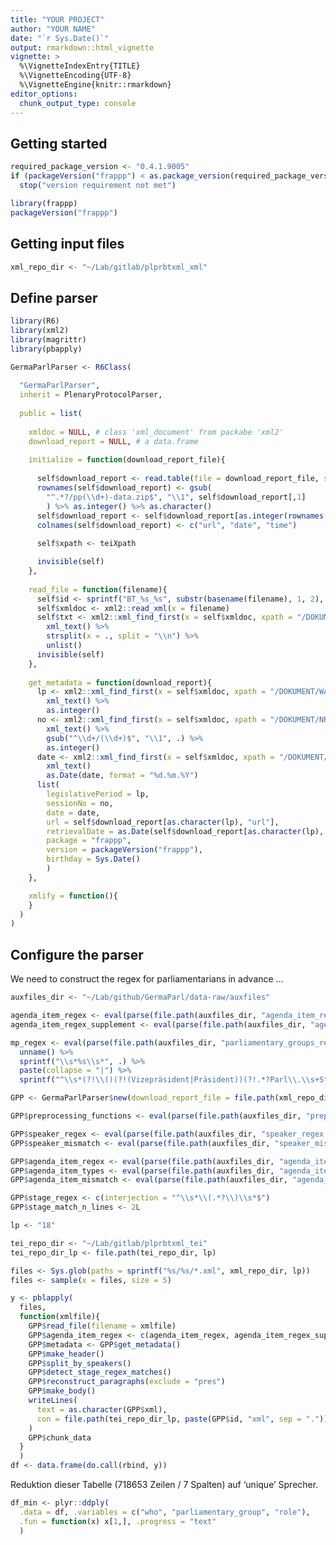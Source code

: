 ```yaml
---
title: "YOUR PROJECT"
author: "YOUR NAME"
date: "`r Sys.Date()`"
output: rmarkdown::html_vignette
vignette: >
  %\VignetteIndexEntry{TITLE}
  %\VignetteEncoding{UTF-8}
  %\VignetteEngine{knitr::rmarkdown}
editor_options: 
  chunk_output_type: console
---
```


## Getting started

```r
required_package_version <- "0.4.1.9005"
if (packageVersion("frappp") < as.package_version(required_package_version))
  stop("version requirement not met")
```

```r
library(frappp)
packageVersion("frappp")
```


## Getting input files

```r
xml_repo_dir <- "~/Lab/gitlab/plprbtxml_xml"
```



## Define parser

```r
library(R6)
library(xml2)
library(magrittr)
library(pbapply)
```

```r
GermaParlParser <- R6Class(
  
  "GermaParlParser",
  inherit = PlenaryProtocolParser,
  
  public = list(
    
    xmldoc = NULL, # class 'xml_document' from packabe 'xml2'
    download_report = NULL, # a data.frame
    
    initialize = function(download_report_file){
      
      self$download_report <- read.table(file = download_report_file, stringsAsFactors = FALSE)
      rownames(self$download_report) <- gsub(
        "^.*?/pp(\\d+)-data.zip$", "\\1", self$download_report[,1]
        ) %>% as.integer() %>% as.character()
      self$download_report <- self$download_report[as.integer(rownames(self$download_report)),]
      colnames(self$download_report) <- c("url", "date", "time")
      
      self$xpath <- teiXpath

      invisible(self)
    },
    
    read_file = function(filename){
      self$id <- sprintf("BT_%s_%s", substr(basename(filename), 1, 2), substr(basename(filename), 3, 5))
      self$xmldoc <- xml2::read_xml(x = filename)
      self$txt <- xml2::xml_find_first(x = self$xmldoc, xpath = "/DOKUMENT/TEXT") %>%
        xml_text() %>%
        strsplit(x = ., split = "\\n") %>% 
        unlist()
      invisible(self)
    },
    
    get_metadata = function(download_report){
      lp <- xml2::xml_find_first(x = self$xmldoc, xpath = "/DOKUMENT/WAHLPERIODE") %>%
        xml_text() %>%
        as.integer()
      no <- xml2::xml_find_first(x = self$xmldoc, xpath = "/DOKUMENT/NR") %>%
        xml_text() %>%
        gsub("^\\d+/(\\d+)$", "\\1", .) %>%
        as.integer()
      date <- xml2::xml_find_first(x = self$xmldoc, xpath = "/DOKUMENT/DATUM") %>%
        xml_text()
        as.Date(date, format = "%d.%m.%Y")
      list(
        legislativePeriod = lp,
        sessionNo = no,
        date = date,
        url = self$download_report[as.character(lp), "url"],
        retrievalDate = as.Date(self$download_report[as.character(lp), "date"]),
        package = "frappp",
        version = packageVersion("frappp"),
        birthday = Sys.Date()
        )
    },

    xmlify = function(){
    }
  )
)
```





## Configure the parser

We need to construct the regex for parliamentarians in advance ... 

```r
auxfiles_dir <- "~/Lab/github/GermaParl/data-raw/auxfiles"
```

```r
agenda_item_regex <- eval(parse(file.path(auxfiles_dir, "agenda_item_regex.R")))
agenda_item_regex_supplement <- eval(parse(file.path(auxfiles_dir, "agenda_item_regex_supplement.R")))
```


```r
mp_regex <- eval(parse(file.path(auxfiles_dir, "parliamentary_groups_regex.R"))) %>%
  unname() %>%
  sprintf("\\s*%s\\s*", .) %>%
  paste(collapse = "|") %>%
  sprintf("^\\s*(?!\\()(?!(Vizepräsident|Präsident))(?!.*?Parl\\.\\s+Staatssekretär)(.+?)\\s*\\((%s)\\)(|\\s*\\(von\\s.*?mit Beifall be\\s?grüßt\\))\\s*:\\s*(.*?)$", .)
```


```r
GPP <- GermaParlParser$new(download_report_file = file.path(xml_repo_dir, "download_report.csv"))
```


```r
GPP$preprocessing_functions <- eval(parse(file.path(auxfiles_dir, "preprocessing_functions.R"))) # txt files as id!!!

GPP$speaker_regex <- eval(parse(file.path(auxfiles_dir, "speaker_regex.R")))
GPP$speaker_mismatch <- eval(parse(file.path(auxfiles_dir, "speaker_mismatch.R")))

GPP$agenda_item_regex <- eval(parse(file.path(auxfiles_dir, "agenda_item_regex.R")))
GPP$agenda_item_types <- eval(parse(file.path(auxfiles_dir, "agenda_item_types.R")))
GPP$agenda_item_mismatch <- eval(parse(file.path(auxfiles_dir, "agenda_item_mismatch.R"))) # txt files as id!!!

GPP$stage_regex <- c(interjection = "^\\s*\\(.*?\\)\\s*$")
GPP$stage_match_n_lines <- 2L
```





```r
lp <- "18"

tei_repo_dir <- "~/Lab/gitlab/plprbtxml_tei"
tei_repo_dir_lp <- file.path(tei_repo_dir, lp)

files <- Sys.glob(paths = sprintf("%s/%s/*.xml", xml_repo_dir, lp))
files <- sample(x = files, size = 5)

y <- pblapply(
  files,
  function(xmlfile){
    GPP$read_file(filename = xmlfile)
    GPP$agenda_item_regex <- c(agenda_item_regex, agenda_item_regex_supplement[[GPP$id]])
    GPP$metadata <- GPP$get_metadata()
    GPP$make_header()
    GPP$split_by_speakers()
    GPP$detect_stage_regex_matches()
    GPP$reconstruct_paragraphs(exclude = "pres")
    GPP$make_body()
    writeLines(
      text = as.character(GPP$xml),
      con = file.path(tei_repo_dir_lp, paste(GPP$id, "xml", sep = "."))
    )
    GPP$chunk_data
  }
  )
df <- data.frame(do.call(rbind, y))
```

Reduktion dieser Tabelle (718653 Zeilen / 7 Spalten) auf 'unique' Sprecher.

```r
df_min <- plyr::ddply(
  .data = df, .variables = c("who", "parliamentary_group", "role"),
  .fun = function(x) x[1,], .progress = "text"
  )
```

